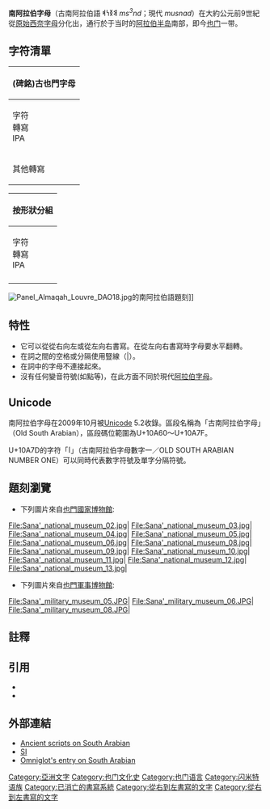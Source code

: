 {{Infobox Writing system
 |name=碑銘南阿拉伯字母
 |type=[[輔音音素文字|輔音音素文字]]
 |languages= [[吉茲語|吉茲語]], {{le|古南阿拉伯語|Old South Arabian}}
 |fam1=[[原始西奈字母|原始西奈字母]]
 |time=約公元前9世紀到公元7世紀
 |children=[[吉茲字母|吉茲字母]]
 |sisters=[[腓尼基字母|腓尼基字母]]
 |unicode=[http://www.unicode.org/charts/PDF/U10A60.pdf U+10A60–U+10A7F]
 |iso15924=Sarb
}}

'''南阿拉伯字母'''（古南阿拉伯語 𐩣𐩯𐩬𐩵 ''ms<sup>3</sup>nd''；現代{{lang-ar|الْمُسْنَد}} ''musnad''）在大約公元前9世紀從[[原始西奈字母|原始西奈字母]]分化出，通行於于当时的[[阿拉伯半岛|阿拉伯半岛]]南部，即今[[也门|也门]]一带。

==字符清單==
{| class="wikitable nounderlines" style="font-family:Arial;"
! colspan="33"|(碑銘)古也門字母
|- align="center"
|字符<br/>轉寫<br/>IPA
|[[Image:himjar_ha.PNG|20px]]<br/>'''h'''<br/>[h]
|[[Image:himjar_lam.PNG|20px]]<br/>'''l'''<br/>[l]
|[[Image:himjar_ha2.PNG|20px]]<br/>'''ḥ'''<br/>[ħ]
|[[Image:himjar_mim.PNG|20px]]<br/>'''m'''<br/>[m]
|[[Image:himjar_qaf.PNG|20px]]<br/>'''q'''<br/>[q]
|[[Image:himjar_wa.PNG|20px]]<br/>'''w'''<br/>[w]
|[[Image:himjar_shin.PNG|20px]]<br/>[[Śawt|'''s<sup>2</sup>''']]<br/>[ɬ]
|[[Image:himjar_ra.PNG|20px]]<br/>'''r'''<br/>[r]
|[[Image:himjar_ba.PNG|20px]]<br/>'''b'''<br/>[b]
|[[Image:himjar_ta2.PNG|20px]]<br/>'''t'''<br/>[t]
|[[Image:himjar_sin.PNG|20px]]<br/>[[Sat|'''s<sup>1</sup>''']]<br/>[s]
|[[Image:himjar_kaf.PNG|20px]]<br/>'''k'''<br/>[k]
|[[Image:himjar_nun.PNG|20px]]<br/>'''n'''<br/>[n]
|[[Image:himjar_kha.PNG|20px]]<br/>'''ḫ'''<br/>[x]
|[[Image:himjar_za.PNG|20px]]<br/>'''s<sup>3</sup>'''<br/>[s̪]
|[[Image:himjar_fa.PNG|20px]]<br/>'''f'''<br/>[f]
|[[Image:himjar_alif.PNG|20px]]<br/>'''ʾ'''<br/>[ʔ]
|[[Image:himjar_ajin.PNG|20px]]<br/>'''ʿ'''<br/>[ʕ]
|[[Image:himjar_za2.PNG|20px]]<br/>[[Ḍäppä|'''ḍ''']]<br/>[ɬʼ]
|[[Image:himjar_djim.PNG|20px]]<br/>'''g'''<br/>[g]
|[[Image:himjar_dal.PNG|20px]]<br/>'''d'''<br/>[d]
|[[Image:himjar_ghajn.PNG|20px]]<br/>'''ġ'''<br/>[ɣ]
|[[Image:himjar_ta1.PNG|20px]]<br/>'''ṭ'''<br/>[tʼ]
|[[Image:himjar_tha.PNG|20px]]<br/>'''z'''<br/>[z]
|[[Image:himjar_dhal.PNG|20px]]<br/>'''ḏ'''<br/>[ð]
|[[Image:himjar_ja.PNG|20px]]<br/>'''y'''<br/>[j]
|[[Image:himjar_th.PNG|20px]]<br/>'''ṯ'''<br/>[θ]
|[[Image:himjar_sad.PNG|20px]]<br/>'''ṣ'''<br/>[sʼ]
|[[Image:himjar_dad.PNG|20px]]<br/>[[Ẓāʼ|'''ẓ''']]<br/>[θʼ]
|- align="center"
| style="text-align:left;" colspan="7"|其他轉寫
|colspan="1"|[[Śawt|ś]],š
|colspan="3"|
|colspan="1"|š,s
|colspan="3"|
|colspan="1"|s,ś
|colspan="17"|
|}

{| class="wikitable nounderlines"  style="font-family:Arial;"
! colspan="33"|按形狀分組
|- align="center"
|字符<br/>轉寫<br/>IPA
|[[Image:himjar_ra.PNG|20px]]<br/>'''r'''<br/>[r]
|[[Image:himjar_ajin.PNG|20px]]<br/>'''ʿ'''<br/>[ʕ]
|[[Image:himjar_wa.PNG|20px]]<br/>'''w'''<br/>[w]
|[[Image:himjar_qaf.PNG|20px]]<br/>'''q'''<br/>[q]
|[[Image:himjar_ja.PNG|20px]]<br/>'''y'''<br/>[j]
|[[Image:himjar_th.PNG|20px]]<br/>'''ṯ'''<br/>[θ]
|[[Image:himjar_sad.PNG|20px]]<br/>'''ṣ'''<br/>[tˢʼ]
|[[Image:himjar_dad.PNG|20px]]<br/>[[Ẓāʼ|'''ẓ''']]<br/>[θʼ]
|[[Image:himjar_ha.PNG|20px]]<br/>'''h'''<br/>[h]
|[[Image:himjar_ha2.PNG|20px]]<br/>'''ḥ'''<br/>[ħ]
|[[Image:himjar_kha.PNG|20px]]<br/>'''ḫ'''<br/>[x]
|[[Image:himjar_alif.PNG|20px]]<br/>'''ʾ'''<br/>[ʔ]
|[[Image:himjar_sin.PNG|20px]]<br/>[[Sat|'''s<sup>1</sup>''']]<br/>[s]
|[[Image:himjar_kaf.PNG|20px]]<br/>'''k'''<br/>[k]
|[[Image:himjar_ghajn.PNG|20px]]<br/>'''ġ'''<br/>[ɣ]
|[[Image:himjar_ba.PNG|20px]]<br/>'''b'''<br/>[b]
|[[Image:himjar_nun.PNG|20px]]<br/>'''n'''<br/>[n]
|[[Image:himjar_djim.PNG|20px]]<br/>'''g'''<br/>[ɡ]
|[[Image:himjar_lam.PNG|20px]]<br/>'''l'''<br/>[l]
|[[Image:himjar_mim.PNG|20px]]<br/>'''m'''<br/>[m]
|[[Image:himjar_shin.PNG|20px]]<br/>[[Śawt|'''s<sup>2</sup>''']]<br/>[ɬ]
|[[Image:himjar_za.PNG|20px]]<br/>'''s<sup>3</sup>'''<br/>[s̪]
|[[Image:himjar_ta2.PNG|20px]]<br/>'''t'''<br/>[t]
|[[Image:himjar_fa.PNG|20px]]<br/>'''f'''<br/>[f]
|[[Image:himjar_tha.PNG|20px]]<br/>'''z'''<br/>[z]
|[[Image:himjar_dal.PNG|20px]]<br/>'''d'''<br/>[d]
|[[Image:himjar_dhal.PNG|20px]]<br/>'''ḏ'''<br/>[ð]
|[[Image:himjar_za2.PNG|20px]]<br/>[[Ḍäppä|'''ḍ''']]<br/>[ɬʼ]
|[[Image:himjar_ta1.PNG|20px]]<br/>'''ṭ'''<br/>[tʼ]
|- align="center"
|colspan="1"|
|colspan="8"|圓圈
|colspan="3"|Y
|colspan="5"|Π
|colspan="3"|折角
|colspan="7"|對角
|colspan="3"|方框
|}
[[Image:Panel_Almaqah_Louvre_DAO18.jpg|thumb]]的南阿拉伯語題刻]]
{{alphabet|state=collapsed}}

==特性==
*它可以從從右向左或從左向右書寫。在從左向右書寫時字母要水平翻轉。
*在詞之間的空格或分隔使用豎線（|）。
*在詞中的字母不連接起來。
*沒有任何變音符號(如點等)，在此方面不同於現代[[阿拉伯字母|阿拉伯字母]]。

==Unicode==
{{Main|古南阿拉伯字母 (Unicode區段)}}

南阿拉伯字母在2009年10月被[[Unicode|Unicode]] 5.2收錄。區段名稱為「古南阿拉伯字母」（Old South Arabian），區段碼位範圍為U+10A60～U+10A7F。

U+10A7D的字符「𐩽」（古南阿拉伯字母數字一／OLD SOUTH ARABIAN NUMBER ONE）可以同時代表數字符號及單字分隔符號。

{{Unicode chart Old South Arabian}}

==題刻瀏覽==
*下列圖片來自[[也門國家博物館|也門國家博物館]]:
<gallery>
File:Sana'_national_museum_02.jpg|
File:Sana'_national_museum_03.jpg|
File:Sana'_national_museum_04.jpg|
File:Sana'_national_museum_05.jpg|
File:Sana'_national_museum_06.jpg|
File:Sana'_national_museum_08.jpg|
File:Sana'_national_museum_09.jpg|
File:Sana'_national_museum_10.jpg|
File:Sana'_national_museum_11.jpg|
File:Sana'_national_museum_12.jpg|
File:Sana'_national_museum_13.jpg|
</gallery>
*下列圖片來自[[也門軍事博物館|也門軍事博物館]]:
<gallery>
File:Sana'_military_museum_05.JPG|
File:Sana'_military_museum_06.JPG|
File:Sana'_military_museum_08.JPG|
</gallery>

==註釋==
{{reflist}}

==引用==
{{refbegin}}
*{{cite journal |author=Stein, Peter |authorlink= |coauthors= |year=2005 |title=The Ancient South Arabian Minuscule Inscriptions on Wood: A New Genre of Pre-Islamic Epigraphy |journal=Jaarbericht van het Vooraziatisch-Egyptisch Genootschap "Ex Oriente Lux" |volume=39|pages=181–199 }}
*{{cite journal |author=Beeston, A.F.L. |authorlink=Alfred Felix Landon Beeston |coauthors= |year=1962 |title=Arabian Siblants |url=https://archive.org/details/sim_journal-of-semitic-studies_autumn-1962_7_2/page/222 |journal=Journal of Semitic Studies |volume=7|pages=222–233 |doi=10.1093/jss/7.2.222 }}
{{refend}}

==外部連結==
*[http://www.ancientscripts.com/s_arabian.html Ancient scripts on South Arabian]{{Wayback|url=http://www.ancientscripts.com/s_arabian.html |date=20101016141931 }}
*[http://www.mnh.si.edu/epigraphy/e_pre-islamic/musnad-al-janubi.htm SI]{{Wayback|url=http://www.mnh.si.edu/epigraphy/e_pre-islamic/musnad-al-janubi.htm |date=20100616144444 }}
*[http://www.omniglot.com/writing/southarabian.htm Omniglot's entry on South Arabian]{{Wayback|url=http://www.omniglot.com/writing/southarabian.htm |date=20101105053046 }}

[[Category:亞洲文字|Category:亞洲文字]]
[[Category:也门文化史|Category:也门文化史]]
[[Category:也门语言|Category:也门语言]]
[[Category:闪米特语族|Category:闪米特语族]]
[[Category:已消亡的書寫系統|Category:已消亡的書寫系統]]
[[Category:從右到左書寫的文字|Category:從右到左書寫的文字]]
[[Category:從右到左書寫的文字|Category:從右到左書寫的文字]]